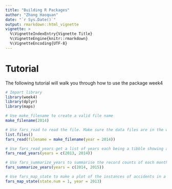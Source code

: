 ```yaml
---
title: "Building R Packages"
author: "Zhang Haoquan"
date: "`r Sys.Date()`"
output: rmarkdown::html_vignette
vignette: >
  %\VignetteIndexEntry{Vignette Title}
  %\VignetteEngine{knitr::rmarkdown}
  %\VignetteEncoding{UTF-8}
---
```


# Tutorial
The following tutorial will walk you through how to use the package week4

```r
# Import library
library(week4)
library(dplyr)
library(maps)
```

```r
# Use make_filename to create a valid file name
make_filename(2014)

# Use fars_read to read the file. Make sure the data files are in the working directory
list.files()
fars_read(filename = make_filename(year = 2014))

# Use fars_read_years get a list of years each being a tibble showing all records for each year
fars_read_years(years = c(2013, 2014))

# Use fars_summarize_years to summarise the record counts of each month and each year
fars_summarize_years(years = c(2014, 2015))

# Use fars_map_state to make a plot of the instances of accidents in a particular state
fars_map_state(state.num = 1, year = 2013)
```
